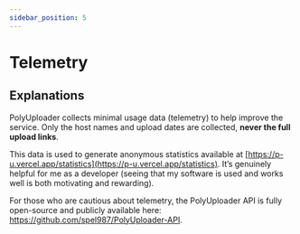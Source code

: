 ```yaml
---
sidebar_position: 5
---
```


# Telemetry

<head>
  <meta property="og:image" content="https://p-u.vercel.app/assets/meta_visual.png" />
  <meta name="og:url" content="https://polyuploader.vercel.app/presentation" />
  <meta name="twitter:card" content="summary_large_image" />
  <meta name="twitter:image" content="https://p-u.vercel.app/assets/meta_visual.png" />
  <meta name="og:description" content="Telemetry - PolyUploader. Upload your files remotely to different hosting sites." />
  <meta name="theme-color" content="#4f46e5" />
</head>

## Explanations

PolyUploader collects minimal usage data (telemetry) to help improve the service. Only the host names and upload dates are collected, **never the full upload links**. 

This data is used to generate anonymous statistics available at [https://p-u.vercel.app/statistics](https://p-u.vercel.app/statistics).
It’s genuinely helpful for me as a developer (seeing that my software is used and works well is both motivating and rewarding).

For those who are cautious about telemetry, the PolyUploader API is fully open-source and publicly available here: https://github.com/spel987/PolyUploader-API.